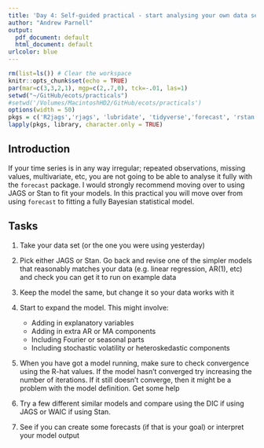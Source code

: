 ```yaml
---
title: 'Day 4: Self-guided practical - start analysing your own data set with Bayes'
author: "Andrew Parnell"
output:
  pdf_document: default
  html_document: default
urlcolor: blue
---
```


```r
rm(list=ls()) # Clear the workspace
knitr::opts_chunk$set(echo = TRUE)
par(mar=c(3,3,2,1), mgp=c(2,.7,0), tck=-.01, las=1)
setwd("~/GitHub/ecots/practicals")
#setwd('/Volumes/MacintoshHD2/GitHub/ecots/practicals')
options(width = 50)
pkgs = c('R2jags','rjags', 'lubridate', 'tidyverse','forecast', 'rstan')
lapply(pkgs, library, character.only = TRUE)

```

## Introduction

If your time series is in any way irregular; repeated observations, missing values, multivariate, etc, you are not going to be able to analyse it fully with the `forecast` package. I would strongly recommend moving over to using JAGS or Stan to fit your models. In this practical you will move over from using `forecast` to fitting a fully Bayesian statistical model.

## Tasks

1. Take your data set (or the one you were using yesterday)
1. Pick either JAGS or Stan. Go back and revise one of the simpler models that reasonably matches your data (e.g. linear regression, AR(1), etc) and check you can get it to run on example data
1. Keep the model the same, but change it so your data works with it
1. Start to expand the model. This might involve:

    - Adding in explanatory variables
    - Adding in extra AR or MA components
    - Including Fourier or seasonal parts
    - Including stochastic volatility or heteroskedastic components
    
1. When you have got a model running, make sure to check convergence using the R-hat values. If the model hasn't converged try increasing the number of iterations. If it still doesn't converge, then it might be a problem with the model definition. Get some help
1. Try a few different similar models and compare using the DIC if using JAGS or WAIC if using Stan. 
1. See if you can create some forecasts (if that is your goal) or interpret your model output
